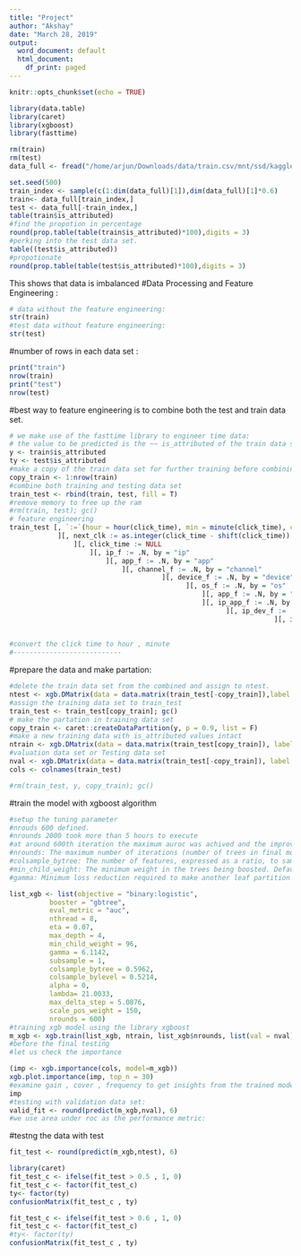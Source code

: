 ```yaml
---
title: "Project"
author: "Akshay"
date: "March 28, 2019"
output:
  word_document: default
  html_document:
    df_print: paged
---
```


```r
knitr::opts_chunk$set(echo = TRUE)
```

```r
library(data.table)
library(caret)
library(xgboost)
library(fasttime)

```
```r
rm(train)
rm(test)
data_full <- fread("/home/arjun/Downloads/data/train.csv/mnt/ssd/kaggle-talkingdata2/competition_files/train.csv", drop = c("attributed_time"), showProgress=F)[(.N - 50e6):.N] 

set.seed(500)
train_index <- sample(c(1:dim(data_full)[1]),dim(data_full)[1]*0.6)
train<- data_full[train_index,]
test <- data_full[-train_index,]
table(train$is_attributed)
#find the propotion in percentage
round(prop.table(table(train$is_attributed)*100),digits = 3)
#perking into the test data set.
table((test$is_attributed))
#propotionate
round(prop.table(table(test$is_attributed)*100),digits = 3)
```
This shows that data is imbalanced
#Data Processing and Feature Engineering :
```r
# data without the feature engineering:
str(train)
#test data without feature engineering:
str(test)
```
#number of rows in each data set :
```r
print("train")
nrow(train)
print("test")
nrow(test)

```
#best way to feature engineering is to combine both the test and train data set.
```r
# we make use of the fasttime library to engineer time data:
# the value to be predicted is the ~~ is_attributed of the train data set
y <- train$is_attributed
ty <- test$is_attributed
#make a copy of the train data set for further training before combining 
copy_train <- 1:nrow(train)
#combine both training and testing data set
train_test <- rbind(train, test, fill = T)
#remove memory to free up the ram 
#rm(train, test); gc()
# feature engineering
train_test [, `:=`(hour = hour(click_time), min = minute(click_time), click_time = fastPOSIXct(click_time))
            ][, next_clk := as.integer(click_time - shift(click_time))
                ][, click_time := NULL
                    ][, ip_f := .N, by = "ip"
                        ][, app_f := .N, by = "app"
                            ][, channel_f := .N, by = "channel"
                                      ][, device_f := .N, by = "device"
                                            ][, os_f := .N, by = "os"
                                                ][, app_f := .N, by = "app"
                                                ][, ip_app_f := .N, by = "ip,app"
                                                      ][, ip_dev_f := .N, by = "ip,device"
                                                                  ][, ip_os_f := .N, by = "ip,os"
                                                                        ][, ip_chan_f := .N, by = "ip,channel"
                                                                                  ][, c("ip", "is_attributed") := NULL ]
#convert the click time to hour , minute 
#---------------------------


```

#prepare the data and make partation:
```r
#delete the train data set from the combined and assign to ntest.
ntest <- xgb.DMatrix(data = data.matrix(train_test[-copy_train]),label = ty)
#assign the training data set to train_test
train_test <- train_test[copy_train]; gc()
# make the partation in training data set
copy_train <- caret::createDataPartition(y, p = 0.9, list = F)
#make a new training data with is_attributed values intact 
ntrain <- xgb.DMatrix(data = data.matrix(train_test[copy_train]), label = y[copy_train])
#valuation data set or Testing data set
nval <- xgb.DMatrix(data = data.matrix(train_test[-copy_train]), label = y[-copy_train])
cols <- colnames(train_test)

#rm(train_test, y, copy_train); gc()

```
#train the model with xgboost algorithm
```r
#setup the tuning parameter
#nrouds 600 defined.
#nrounds 2000 took more than 5 hours to execute 
#at around 600th iteration the maximum auroc was achived and the improvement after that was not significant
#nrounds: The maximum number of iterations (number of trees in final model).
#colsample_bytree: The number of features, expressed as a ratio, to sample when building a tree. Default is 1 (100% of the features).
#min_child_weight: The minimum weight in the trees being boosted. Default is 1.eta: Learning rate, which is the contribution of each tree to the solution. Default is 0.3.
#gamma: Minimum loss reduction required to make another leaf partition in a tree.subsample: Ratio of data observations. Default is 1 (100%).max_depth: Maximum depth of the individual trees.

list_xgb <- list(objective = "binary:logistic",
          booster = "gbtree",
          eval_metric = "auc",
          nthread = 8,
          eta = 0.07,
          max_depth = 4,
          min_child_weight = 96,
          gamma = 6.1142,
          subsample = 1,
          colsample_bytree = 0.5962,
          colsample_bylevel = 0.5214,
          alpha = 0,
          lambda= 21.0033,
          max_delta_step = 5.0876,
          scale_pos_weight = 150,
          nrounds = 600)
#training xgb model using the library xgboost 
m_xgb <- xgb.train(list_xgb, ntrain, list_xgb$nrounds, list(val = nval), print_every_n = 50, early_stopping_rounds = 500)
#before the final testing 
#let us check the importance 

(imp <- xgb.importance(cols, model=m_xgb))
xgb.plot.importance(imp, top_n = 30)
#examine gain , cover , frequency to get insights from the trained model 
imp
#testing with validation data set:
valid_fit <- round(predict(m_xgb,nval), 6)
#we use area under roc as the performance metric:

```


#testng the data with test

```r
fit_test <- round(predict(m_xgb,ntest), 6)
```

```r
library(caret)
fit_test_c <- ifelse(fit_test > 0.5 , 1, 0)
fit_test_c <- factor(fit_test_c)
ty<- factor(ty)
confusionMatrix(fit_test_c , ty)
```

```r
fit_test_c <- ifelse(fit_test > 0.6 , 1, 0)
fit_test_c <- factor(fit_test_c)
#ty<- factor(ty)
confusionMatrix(fit_test_c , ty)
```
